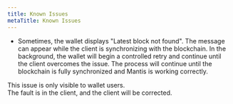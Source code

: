 ```yaml
---
title: Known Issues
metaTitle: Known Issues
---
```




* Sometimes, the wallet displays "Latest block not found". The message can appear while the client is synchronizing with the blockchain. In the background, the wallet will begin a controlled retry and continue until the client overcomes the issue. The process will continue until the blockchain is fully synchronized and Mantis is working correctly.

This issue is only visible to wallet users.  
The fault is in the client, and the client will be corrected.